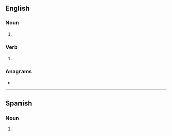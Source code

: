 {{also|TACOS}}
==English==

===Noun===
{{head|en|noun form}}

# {{plural of|en|taco}}

===Verb===
{{head|en|verb form}}

# {{en-third-person singular of|taco}}

===Anagrams===
* {{anagrams|en|a=acost|Ascot|Casto|Coats|Cotas|Sacto|Tosca|ascot|catso|coast|coats|costa|octas|scato-|scoat}}

----

==Spanish==

===Noun===
{{head|es|noun form|g=m}}

# {{plural of|es|taco}}